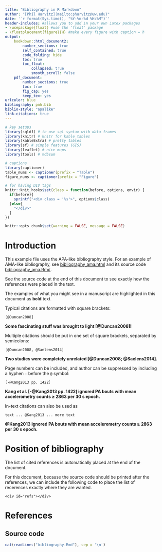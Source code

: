 ```yaml
---
title: "Bibliography in R Markdown"
author: "[Phil Hurvitz](mailto:phurvitz@uw.edu)"
date: '`r format(Sys.time(), "%Y-%m-%d %H:%M")`'
header-includes: #allows you to add in your own Latex packages
- \usepackage{float} #use the 'float' package
- \floatplacement{figure}{H} #make every figure with caption = h
output: 
    bookdown::html_document2:
        number_sections: true
        self_contained: true
        code_folding: hide
        toc: true
        toc_float:
            collapsed: true
            smooth_scroll: false
    pdf_document:
        number_sections: true
        toc: true
        fig_cap: yes
        keep_tex: yes
urlcolor: blue  
bibliography: pmh.bib
biblio-style: "apalike"
link-citations: true
---
```


<!--these following settings control width and also make a DIV tag for black outlines for figures-->
<style type="text/css">
.main-container {
  max-width: 2400px !important;
  margin-left: auto;
  margin-right: auto;
}
</style>

<style>
.outline {
   background-color: #000000;
   padding:1px;
   display: inline-block;
}
</style>


```r
# key setups
library(sqldf) # to use sql syntax with data frames
library(knitr) # knitr for kable tables
library(kableExtra) # pretty tables
library(sf) # simple features (GIS)
library(leaflet) # nice maps
library(tools) # md5sum

# captions
library(captioner)
table_nums <- captioner(prefix = "Table")
figure_nums <- captioner(prefix = "Figure")

# for having DIV tags
knitr::knit_hooks$set(class = function(before, options, envir) {
  if(before){
    sprintf("<div class = '%s'>", options$class)
  }else{
    "</div>"
  }
})

knitr::opts_chunk$set(warning = FALSE, message = FALSE)
```

<!-- for a wide presentation -->
<style type="text/css">
.main-container {
  max-width: 2400px !important;
  margin-left: auto;
  margin-right: auto;
}
</style>

<!-- a DIV for black outline, good for figures-->
<style>
.outline {
   background-color: #000000;
   padding:1px;
   display: inline-block;
}
</style>

# Introduction
This example file uses the APA-like bibliography style. For an example of AMA-like bibliography, see [bibliography_ama.html](bibliography_ama.html) and its source code [bibliography_ama.Rmd](bibliography_ama.Rmd).

See the source code at the end of this document to see exactly how the references were placed in the text.

The examples of what you might see in a manuscript are highlighted in this document as __bold__ text.

Typical citations are formatted with square brackets:

```
[@Duncan2008]
```

__Some fascinating stuff was brought to light [@Duncan2008]!__

Multiple citations should be put in one set of square brackets, separated by semicolons:

```
[@Duncan2008, @Saelens2014]
```

__Two studies were completely unrelated [@Duncan2008; @Saelens2014].__

Page numbers can be included, and author can be suppressed by including a hyphen `-` before the `@` symbol:

```
[-@Kang2013 pp. 1422]
```

__Kang et al. [-@Kang2013 pp. 1422] ignored PA bouts with mean accelerometry counts $\ge$ 2863 per 30 s epoch.__

In-text citations can also be used as

```
text ... @Kang2013 ... more text
```

__@Kang2013 ignored PA bouts with mean accelerometry counts $\ge$ 2863 per 30 s epoch.__

# Position of bibliography
The list of cited references is automatically placed at the end of the document.

For this document, because the source code should be printed after the references, we can include the following code to place the list of recerences exactly where they are wanted.

```
<div id="refs"></div>
```

# References

<div id="refs"></div>

<h2>Source code</h2>
```r
cat(readLines("bibliography.Rmd"), sep = '\n')
```

